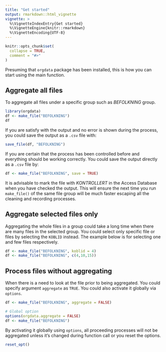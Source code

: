 ```yaml
---
title: "Get started"
output: rmarkdown::html_vignette
vignette: >
  %\VignetteIndexEntry{Get started}
  %\VignetteEngine{knitr::rmarkdown}
  %\VignetteEncoding{UTF-8}
---
```


```r
knitr::opts_chunk$set(
  collapse = TRUE,
  comment = "#>"
)
```

Presuming that `orgdata` package has been installed, this is how you can start
using the main function.

## Aggregate all files

To aggregate all files under a specific group such as *BEFOLKNING* group. 

```r
library(orgdata)
df <- make_file("BEFOLKNING")
df
```

If you are satisfy with the output and no error is shown during the process, you
could save the output as a `.csv` file with:

```r
save_file(df, "BEFOLKNING")
```

If you are certain that the process has been controlled before and everything
should be working correctly. You could save the output directly as a `.csv` file by:

```r
df <- make_file("BEFOLKNING", save = TRUE)
```

It is advisable to mark the file with *KONTROLLERT* in the Access Database when
you have checked the output. This will ensure the next time you run
`make_file()` of the same file group will be much faster escaping
all the cleaning and recording processes.

## Aggregate selected files only

Aggregating the whole files in a group could take a long time when there are
many files in the selected group. You could select only specific file or files
by selecting the `KOBLID` instead. The example below is for selecting one and
few files respectively.

```r
df <- make_file("BEFOLKNING", koblid = 4)
df <- make_file("BEFOLKNING", c(4,10,15))
```

## Process files without aggregating

When there is a need to look at the file prior to being aggregated. You could
specify argument `aggregate` as `TRUE`. You could also activate it globally via `options`.

```r
df <- make_file("BEFOLKNING", aggregate = FALSE)

# Global option
options(orgdata.aggregate = FALSE)
df <- make_file("BEFOLKNING")
```

By activating it globally using `options`, all proceeding processes will not be
aggregated unless it's changed during function call or you reset the options.

```r
reset_opt()
```
